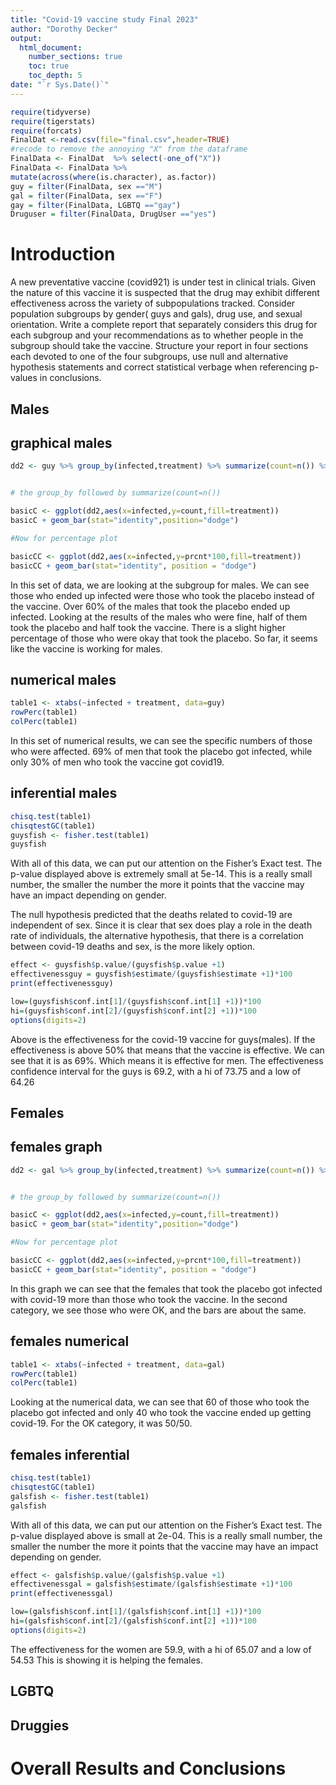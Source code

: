 ```yaml
---
title: "Covid-19 vaccine study Final 2023"
author: "Dorothy Decker"
output: 
  html_document:
    number_sections: true
    toc: true
    toc_depth: 5
date: "`r Sys.Date()`" 
---
```


```r
require(tidyverse)
require(tigerstats)
require(forcats)
FinalDat <-read.csv(file="final.csv",header=TRUE)
#recode to remove the annoying "X" from the dataframe
FinalData <- FinalDat  %>% select(-one_of("X"))
FinalData <- FinalData %>%
mutate(across(where(is.character), as.factor))
guy = filter(FinalData, sex =="M")
gal = filter(FinalData, sex =="F")
gay = filter(FinalData, LGBTQ =="gay")
Druguser = filter(FinalData, DrugUser =="yes")
```


# Introduction

A new  preventative vaccine (covid921) is under test in clinical trials. Given the nature of this vaccine it is suspected that the drug may exhibit different effectiveness across the variety of subpopulations tracked. Consider population subgroups by gender( guys and gals), drug use, and sexual orientation. Write a complete report that separately considers this drug for each subgroup and your recommendations as to whether people in the subgroup should take the vaccine. Structure your report in four sections each devoted to one of the four subgroups, use null and alternative hypothesis statements and correct statistical verbage when referencing p-values in conclusions.

## Males

## graphical males



```r
dd2 <- guy %>% group_by(infected,treatment) %>% summarize(count=n()) %>% mutate(prcnt=count/sum(count))


# the group_by followed by summarize(count=n())

basicC <- ggplot(dd2,aes(x=infected,y=count,fill=treatment))
basicC + geom_bar(stat="identity",position="dodge")

#Now for percentage plot

basicCC <- ggplot(dd2,aes(x=infected,y=prcnt*100,fill=treatment)) 
basicCC + geom_bar(stat="identity", position = "dodge")
```

In this set of data, we are looking at the subgroup for males. We can see those who ended up infected were those who took the placebo instead of the vaccine. Over 60% of the males that took the placebo ended up infected. Looking at the results of the males who were fine, half of them took the placebo and half took the vaccine. There is a slight higher percentage of those who were okay that took the placebo. So far, it seems like the vaccine is working for males. 

## numerical males 

```r
table1 <- xtabs(~infected + treatment, data=guy)
rowPerc(table1)
colPerc(table1)
```
In this set of numerical results, we can see the specific numbers of those who were affected. 69% of men that took the placebo got infected, while only 30% of men who took the vaccine got covid19. 

## inferential males

```r
chisq.test(table1)
chisqtestGC(table1)
guysfish <- fisher.test(table1)
guysfish
```

With all of this data, we can put our attention on the Fisher's Exact test. The p-value displayed above is extremely small at 5e-14. This is a really small number, the smaller the number the more it points that the vaccine may have an impact depending on gender.



The null hypothesis predicted that the deaths related to covid-19 are independent of sex. Since it is clear that sex does play a role in the death rate of individuals, the alternative hypothesis, that there is a correlation between covid-19 deaths and sex, is the more likely option.



```r
effect <- guysfish$p.value/(guysfish$p.value +1)
effectivenessguy = guysfish$estimate/(guysfish$estimate +1)*100
print(effectivenessguy)
```

```r
low=(guysfish$conf.int[1]/(guysfish$conf.int[1] +1))*100
hi=(guysfish$conf.int[2]/(guysfish$conf.int[2] +1))*100
options(digits=2)
```


Above is the effectiveness for the covid-19 vaccine for guys(males). If the effectiveness is above 50% that means that the vaccine is effective. We can see that it is as 69%. Which means it is effective for men.  The effectiveness confidence interval for the guys is 69.2, with a hi of 73.75 and a low of 64.26


## Females

## females graph 

```r
dd2 <- gal %>% group_by(infected,treatment) %>% summarize(count=n()) %>% mutate(prcnt=count/sum(count))


# the group_by followed by summarize(count=n())

basicC <- ggplot(dd2,aes(x=infected,y=count,fill=treatment))
basicC + geom_bar(stat="identity",position="dodge")

#Now for percentage plot

basicCC <- ggplot(dd2,aes(x=infected,y=prcnt*100,fill=treatment)) 
basicCC + geom_bar(stat="identity", position = "dodge")
```

In this graph we can see that the females that took the placebo got infected with covid-19 more than those who took the vaccine. In the second category, we see those who were OK, and the bars are about the same.

## females numerical

```r
table1 <- xtabs(~infected + treatment, data=gal)
rowPerc(table1)
colPerc(table1)
```

Looking at the numerical data, we can see that 60 of those who took the placebo got infected and only 40 who took the vaccine ended up getting covid-19. For the OK category, it was 50/50.

## females inferential

```r
chisq.test(table1)
chisqtestGC(table1)
galsfish <- fisher.test(table1)
galsfish
```

With all of this data, we can put our attention on the Fisher's Exact test. The p-value displayed above is small at 2e-04. This is a really small number, the smaller the number the more it points that the vaccine may have an impact depending on gender.


```r
effect <- galsfish$p.value/(galsfish$p.value +1)
effectivenessgal = galsfish$estimate/(galsfish$estimate +1)*100
print(effectivenessgal)
```

```r
low=(galsfish$conf.int[1]/(galsfish$conf.int[1] +1))*100
hi=(galsfish$conf.int[2]/(galsfish$conf.int[2] +1))*100
options(digits=2)
```

The effectiveness for the women are 59.9, with a hi of 65.07 and a low of 54.53 This is showing it is helping the females. 

## LGBTQ



## Druggies


# Overall Results and Conclusions